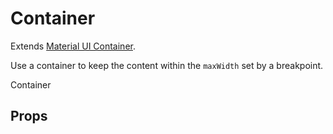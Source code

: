
<Meta title="Components|Container" component={Container} />

# Container

Extends [Material UI Container](https://material-ui.com/api/continer/).

Use a container to keep the content within the `maxWidth` set by a breakpoint.

<Preview>
  <Story name="default">
    <Container maxWidth="sm">
      <Box bgcolor="background.default" p={3}>
        Container
      </Box>
    </Container>
  </Story>
</Preview>

## Props

<Props of={ContainerDocs} />
